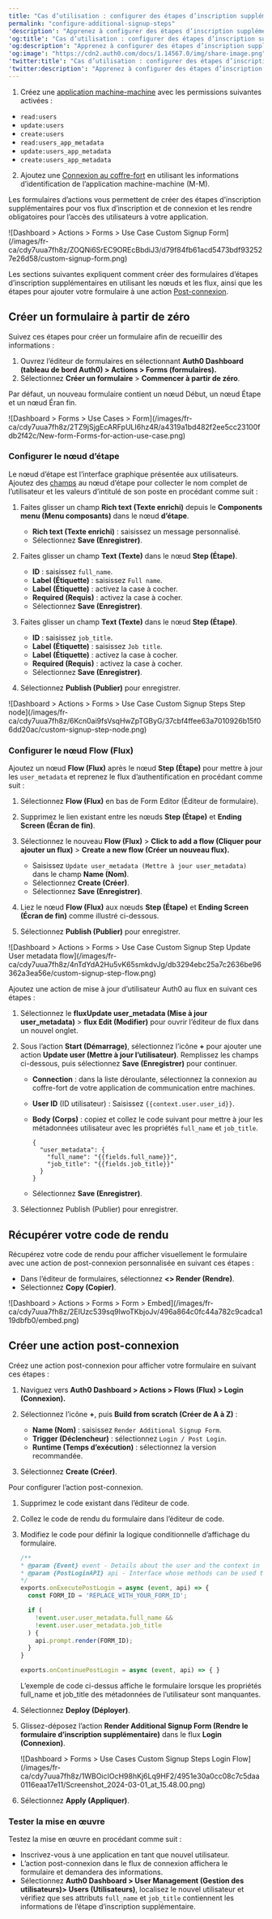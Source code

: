 ---
title: "Cas d’utilisation : configurer des étapes d’inscription supplémentaire à l’aide de formulaires"
permalink: "configure-additional-signup-steps"
'description': "Apprenez à configurer des étapes d’inscription supplémentaires à l’aide des formulaires d’action."
'og:title': "Cas d’utilisation : configurer des étapes d’inscription supplémentaire à l’aide de formulaires"
'og:description': "Apprenez à configurer des étapes d’inscription supplémentaires à l’aide des formulaires d’action."
'og:image': "https://cdn2.auth0.com/docs/1.14567.0/img/share-image.png"
'twitter:title': "Cas d’utilisation : configurer des étapes d’inscription supplémentaire à l’aide de formulaires"
'twitter:description': "Apprenez à configurer des étapes d’inscription supplémentaires à l’aide des formulaires d’action."
---

<Card title="Avant de commencer">

1. Créez une [application machine-machine](https://auth0.com/docs/get-started/auth0-overview/create-applications/machine-to-machine-apps) avec les permissions suivantes activées :

* `read:users`
* `update:users`
* `create:users`
* `read:users_app_metadata`
* `update:users_app_metadata`
* `create:users_app_metadata`

2. Ajoutez une [Connexion au coffre-fort](/docs/fr-ca/customize/forms/vault) en utilisant les informations d’identification de l’application machine-machine (M-M).

</Card>

Les formulaires d’actions vous permettent de créer des étapes d’inscription supplémentaires pour vos flux d’inscription et de connexion et les rendre obligatoires pour l’accès des utilisateurs à votre application.

<Frame>![Dashboard > Actions > Forms > Use Case Custom Signup Form](/images/fr-ca/cdy7uua7fh8z/ZOQNi6SrEC9OREcBbdiJ3/d79f84fb61acd5473bdf932527e26d58/custom-signup-form.png)</Frame>

Les sections suivantes expliquent comment créer des formulaires d’étapes d’inscription supplémentaires en utilisant les nœuds et les flux, ainsi que les étapes pour ajouter votre formulaire à une action [Post-connexion](/docs/fr-ca/customize/actions/explore-triggers/signup-and-login-triggers/login-trigger).

## Créer un formulaire à partir de zéro

Suivez ces étapes pour créer un formulaire afin de recueillir des informations :

1. Ouvrez l’éditeur de formulaires en sélectionnant **Auth0 Dashboard (tableau de bord Auth0) > Actions > Forms (formulaires).**
2. Sélectionnez **Créer un formulaire** > **Commencer à partir de zéro**.

Par défaut, un nouveau formulaire contient un nœud Début, un nœud Étape et un nœud Éran fin.

<Frame>![Dashboard > Forms > Use Cases > Form](/images/fr-ca/cdy7uua7fh8z/2TZ9jSjgEcARFpULI6hz4R/a4319a1bd482f2ee5cc23100fdb2f42c/New-form-Forms-for-action-use-case.png)</Frame>

### Configurer le nœud d’étape

Le nœud d’étape est l’interface graphique présentée aux utilisateurs. Ajoutez des [champs](/docs/fr-ca/customize/forms/nodes-and-components) au nœud d’étape pour collecter le nom complet de l’utilisateur et les valeurs d’intitulé de son poste en procédant comme suit :

1. Faites glisser un champ **Rich text (Texte enrichi)** depuis le **Components menu (Menu composants)** dans le nœud **d’étape**.

   * **Rich text (Texte enrichi)** : saisissez un message personnalisé.
   * Sélectionnez **Save (Enregistrer)**.
2. Faites glisser un champ **Text (Texte)** dans le nœud **Step (Étape)**.

   * **ID** : saisissez `full_name`.
   * **Label (Étiquette)** : saisissez `Full name`.
   * **Label (Étiquette)** : activez la case à cocher.
   * **Required (Requis)** : activez la case à cocher.
   * Sélectionnez **Save (Enregistrer)**.
3. Faites glisser un champ **Text (Texte)** dans le nœud **Step (Étape)**.

   * **ID** : saisissez `job_title`.
   * **Label (Étiquette)** : saisissez `Job title`.
   * **Label (Étiquette)** : activez la case à cocher.
   * **Required (Requis)** : activez la case à cocher.
   * Sélectionnez **Save (Enregistrer)**.
4. Sélectionnez **Publish (Publier)** pour enregistrer.

<Frame>![Dashboard > Actions > Forms > Use Case Custom Signup Steps Step node](/images/fr-ca/cdy7uua7fh8z/6Kcn0ai9fsVsqHwZpTGByG/37cbf4ffee63a7010926b15f06dd20ac/custom-signup-step-node.png)</Frame>

### Configurer le nœud Flow (Flux)

Ajoutez un nœud **Flow (Flux)** après le nœud **Step (Étape)** pour mettre à jour les `user_metadata` et reprenez le flux d’authentification en procédant comme suit :

1. Sélectionnez **Flow (Flux)** en bas de Form Editor (Éditeur de formulaire).
2. Supprimez le lien existant entre les nœuds **Step (Étape)** et **Ending Screen (Écran de fin)**.
3. Sélectionnez le nouveau **Flow (Flux)** > **Click to add a flow (Cliquer pour ajouter un flux)** > **Create a new flow (Créer un nouveau flux).**

   * Saisissez `Update user_metadata (Mettre à jour user_metadata)` dans le champ **Name (Nom)**.
   * Sélectionnez **Create (Créer)**.
   * Sélectionnez **Save (Enregistrer)**.
4. Liez le nœud **Flow (Flux)** aux nœuds **Step (Étape)** et **Ending Screen (Écran de fin)** comme illustré ci-dessous.
5. Sélectionnez **Publish (Publier)** pour enregistrer.

<Frame>![Dashboard > Actions > Forms > Use Case Custom Signup Step Update User metadata flow](/images/fr-ca/cdy7uua7fh8z/4nTdYdA2Hu5vK65smkdvJg/db3294ebc25a7c2636be96362a3ea56e/custom-signup-step-flow.png)</Frame>

Ajoutez une action de mise à jour d’utilisateur Auth0 au flux en suivant ces étapes :

1. Sélectionnez le **fluxUpdate user_metadata (Mise à jour user_metadata)** > **flux Edit (Modifier)** pour ouvrir l’éditeur de flux dans un nouvel onglet.
2. Sous l’action **Start (Démarrage)**, sélectionnez l’icône **+** pour ajouter une action **Update user (Mettre à jour l’utilisateur)**. Remplissez les champs ci-dessous, puis sélectionnez **Save (Enregistrer)** pour continuer.

   * **Connection** : dans la liste déroulante, sélectionnez la connexion au coffre-fort de votre application de communication entre machines.
   * **User ID** (ID utilisateur) : Saisissez `{{context.user.user_id}}`.
   * **Body (Corps)** : copiez et collez le code suivant pour mettre à jour les métadonnées utilisateur avec les propriétés `full_name` et `job_title`.

     ```
     {
       "user_metadata": {
         "full_name": "{{fields.full_name}}",
         "job_title": "{{fields.job_title}}"
       }
     }
     ```

     

     
   * Sélectionnez **Save (Enregistrer)**.
3. Sélectionnez Publish (Publier) pour enregistrer.

## Récupérer votre code de rendu

Récupérez votre code de rendu pour afficher visuellement le formulaire avec une action de post-connexion personnalisée en suivant ces étapes :

* Dans l’éditeur de formulaires, sélectionnez **\<> Render (Rendre)**.
* Sélectionnez **Copy (Copier)**.

<Frame>![Dashboard > Actions > Forms > Form > Embed](/images/fr-ca/cdy7uua7fh8z/2EIUzc539sq9lwoTKbjoJv/496a864c0fc44a782c9cadca119dbfb0/embed.png)</Frame>

## Créer une action post-connexion

Créez une action post-connexion pour afficher votre formulaire en suivant ces étapes :

1. Naviguez vers **Auth0 Dashboard > Actions > Flows (Flux) > Login (Connexion).**
2. Sélectionnez l’icône **+**, puis **Build from scratch (Créer de A à Z)** :

   * **Name (Nom)** : saisissez `Render Additional Signup Form`.
   * **Trigger (Déclencheur)** : sélectionnez `Login / Post Login`.
   * **Runtime (Temps d’exécution)** : sélectionnez la version recommandée.
3. Sélectionnez **Create (Créer)**.

Pour configurer l’action post-connexion.

1. Supprimez le code existant dans l’éditeur de code.
2. Collez le code de rendu du formulaire dans l’éditeur de code.
3. Modifiez le code pour définir la logique conditionnelle d’affichage du formulaire.

   ```javascript lines
   /**
   * @param {Event} event - Details about the user and the context in which they are logging in.
   * @param {PostLoginAPI} api - Interface whose methods can be used to change the behavior of the login.
   */
   exports.onExecutePostLogin = async (event, api) => {
     const FORM_ID = 'REPLACE_WITH_YOUR_FORM_ID';

     if (
       !event.user.user_metadata.full_name &&
       !event.user.user_metadata.job_title
     ) {
       api.prompt.render(FORM_ID);
     }
   }

   exports.onContinuePostLogin = async (event, api) => { }
   ```

   

   

   <Callout icon="file-lines" color="#0EA5E9" iconType="regular">

   L’exemple de code ci-dessus affiche le formulaire lorsque les propriétés full_name et job_title des métadonnées de l’utilisateur sont manquantes.

   </Callout>

4. Sélectionnez **Deploy (Déployer)**.
5. Glissez-déposez l’action **Render Additional Signup Form (Rendre le formulaire d’inscription supplémentaire)** dans le flux **Login (Connexion)**.

   <Frame>![Dashboard > Forms > Use Cases Custom Signup Steps Login Flow](/images/fr-ca/cdy7uua7fh8z/1WBOicIOcH98hKj6Lq9HF2/4951e30a0cc08c7c5daa0116eaa17e11/Screenshot_2024-03-01_at_15.48.00.png)</Frame>

6. Sélectionnez **Apply (Appliquer)**.

### Tester la mise en œuvre

Testez la mise en œuvre en procédant comme suit :

* Inscrivez-vous à une application en tant que nouvel utilisateur.
* L’action post-connexion dans le flux de connexion affichera le formulaire et demandera des informations.
* Sélectionnez **Auth0 Dashboard > User Management (Gestion des utilisateurs)> Users (Utilisateurs)**, localisez le nouvel utilisateur et vérifiez que ses attributs `full_name` et `job_title` contiennent les informations de l’étape d’inscription supplémentaire.